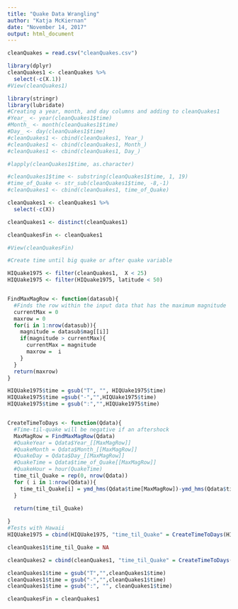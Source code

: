 ```yaml
---
title: "Quake Data Wrangling"
author: "Katja McKiernan"
date: "November 14, 2017"
output: html_document
---
```



```r
cleanQuakes = read.csv("cleanQuakes.csv")

library(dplyr)
cleanQuakes1 <- cleanQuakes %>%
  select(-c(X.1))
#View(cleanQuakes1)
```



```r
library(stringr)
library(lubridate)
#Creating a year, month, and day columns and adding to cleanQuakes1
#Year_ <- year(cleanQuakes1$time)
#Month_ <- month(cleanQuakes1$time)
#Day_ <- day(cleanQuakes1$time)
#cleanQuakes1 <- cbind(cleanQuakes1, Year_)
#cleanQuakes1 <- cbind(cleanQuakes1, Month_)
#cleanQuakes1 <- cbind(cleanQuakes1, Day_)

#lapply(cleanQuakes1$time, as.character)

#cleanQuakes1$time <- substring(cleanQuakes1$time, 1, 19)
#time_of_Quake <- str_sub(cleanQuakes1$time, -8,-1)
#cleanQuakes1 <- cbind(cleanQuakes1, time_of_Quake) 
```

```r

cleanQuakes1 <- cleanQuakes1 %>%
  select(-c(X))

cleanQuakes1 <- distinct(cleanQuakes1)

cleanQuakesFin <- cleanQuakes1

#View(cleanQuakesFin)

```



```r
#Create time until big quake or after quake variable

HIQuake1975 <- filter(cleanQuakes1,  X < 25)
HIQUake1975 <- filter(HIQuake1975, latitude < 50)


FindMaxMagRow <- function(datasub){
  #Finds the row within the input data that has the maximum magnitude
  currentMax = 0
  maxrow = 0
  for(i in 1:nrow(datasub)){
    magnitude = datasub$mag[[i]]
    if(magnitude > currentMax){
      currentMax = magnitude
      maxrow =  i
    }
  }
  return(maxrow)
}

HIQUake1975$time = gsub("T", "", HIQUake1975$time) 
HIQUake1975$time =gsub("-","",HIQUake1975$time)
HIQUake1975$time = gsub(":","",HIQUake1975$time)


CreateTimeToDays <- function(Qdata){
  #Time-til-quake will be negative if an aftershock
  MaxMagRow = FindMaxMagRow(Qdata)
  #QuakeYear = Qdata$Year_[[MaxMagRow]]
  #QuakeMonth = Qdata$Month_[[MaxMagRow]]
  #QuakeDay = Qdata$Day_[[MaxMagRow]]
  #QuakeTime = Qdata$time_of_Quake[[MaxMagRow]]
  #QuakeHour = hour(QuakeTime)
  time_til_Quake = rep(0, nrow(Qdata))
  for ( i in 1:nrow(Qdata)){
    time_til_Quake[i] = ymd_hms(Qdata$time[MaxMagRow])-ymd_hms(Qdata$time[i])
  }
 
  return(time_til_Quake)

}
#Tests with Hawaii
HIQUake1975 = cbind(HIQUake1975, "time_til_Quake" = CreateTimeToDays(HIQUake1975))

cleanQuakes1$time_til_Quake = NA

cleanQuakes2 = cbind(cleanQuakes1, "time_til_Quake" = CreateTimeToDays(filter(cleanQuakes1, Year_>2014)))

```

```r
cleanQuakes1$time = gsub("T","",cleanQuakes1$time)
cleanQuakes1$time = gsub("-","",cleanQuakes1$time)
cleanQuakes1$time = gsub(":", "", cleanQuakes1$time)

cleanQuakesFin = cleanQuakes1

```



